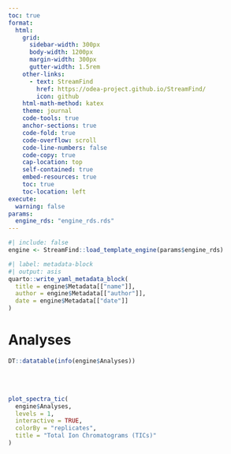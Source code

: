 ```yaml
---
toc: true
format:
  html:
    grid:
      sidebar-width: 300px
      body-width: 1200px
      margin-width: 300px
      gutter-width: 1.5rem
    other-links:
      - text: StreamFind
        href: https://odea-project.github.io/StreamFind/
        icon: github
    html-math-method: katex
    theme: journal
    code-tools: true
    anchor-sections: true
    code-fold: true
    code-overflow: scroll
    code-line-numbers: false
    code-copy: true
    cap-location: top
    self-contained: true
    embed-resources: true
    toc: true
    toc-location: left
execute:
  warning: false
params:
  engine_rds: "engine_rds.rds"
---
```


```r
#| include: false
engine <- StreamFind::load_template_engine(params$engine_rds)
```

```r
#| label: metadata-block
#| output: asis
quarto::write_yaml_metadata_block(
  title = engine$Metadata[["name"]],
  author = engine$Metadata[["author"]],
  date = engine$Metadata[["date"]]
)
```

# Analyses

```r
DT::datatable(info(engine$Analyses))
```

<br>
<br>

```r
plot_spectra_tic(
  engine$Analyses,
  levels = 1,
  interactive = TRUE,
  colorBy = "replicates",
  title = "Total Ion Chromatograms (TICs)"
)
```

<br>
<br>
